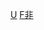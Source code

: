 {{Commonscat|Non-profit organizations in the United States}}

[[Category:各國非營利組織|U]]

[[Category:美國非政府組織|F非]]